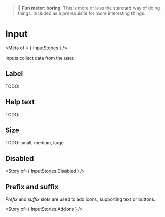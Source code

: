 
> 🥱 **Fun meter: boring**. This is more or less the standard way of doing things. Included as a prerequisite for more interesting things.

# Input

<Meta of = { InputStories } />

<Subtitle>Inputs collect data from the user.</Subtitle>

<Canvas>
  <Story of={ InputStories.Default } />
</Canvas>

## Label
TODO:

## Help text
TODO:

## Size
TODO: small, medium, large

## Disabled
<Story of={ InputStories.Disabled } />

## Prefix and suffix
*Prefix* and *suffix* slots are used to add icons, supporting text or buttons.

<Story of={ InputStories.Addons } />

